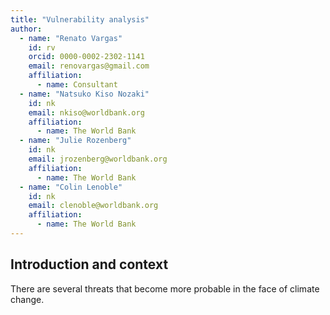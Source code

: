 ```yaml
---
title: "Vulnerability analysis"
author:
  - name: "Renato Vargas"
    id: rv
    orcid: 0000-0002-2302-1141
    email: renovargas@gmail.com
    affiliation: 
      - name: Consultant
  - name: "Natsuko Kiso Nozaki"
    id: nk
    email: nkiso@worldbank.org
    affiliation: 
      - name: The World Bank
  - name: "Julie Rozenberg"
    id: nk
    email: jrozenberg@worldbank.org
    affiliation: 
      - name: The World Bank
  - name: "Colin Lenoble"
    id: nk
    email: clenoble@worldbank.org
    affiliation: 
      - name: The World Bank
---
```


## Introduction and context

There are several threats that become more probable in the face of climate change.
